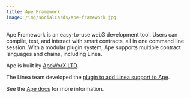 ```yaml
---
title: Ape Framework
image: /img/socialCards/ape-framework.jpg
---
```


Ape Framework is an easy-to-use web3 development tool. Users can compile, test,
and interact with smart contracts, all in one command line session. With a
modular plugin system, Ape supports multiple contract languages and chains,
including Linea.

Ape is built by [ApeWorX LTD](https://www.apeworx.io/).

The Linea team developed the
[plugin to add Linea support to Ape](https://github.com/Consensys/ape-linea).

See the [Ape docs](https://docs.apeworx.io/ape/stable/index.html) for more
information.
